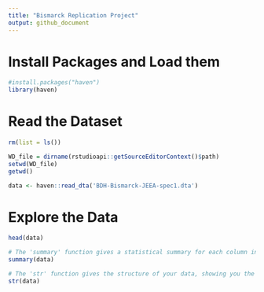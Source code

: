 ```yaml
---
title: "Bismarck Replication Project"
output: github_document
---
```

# Install Packages and Load them
```r
#install.packages("haven")
library(haven)
```


# Read the Dataset
```r
rm(list = ls())

WD_file = dirname(rstudioapi::getSourceEditorContext()$path)
setwd(WD_file)
getwd()
````


```r
data <- haven::read_dta('BDH-Bismarck-JEEA-spec1.dta')
````

# Explore the Data
```r
head(data)
````

```r
# The 'summary' function gives a statistical summary for each column in your data
summary(data)
````

```r
# The 'str' function gives the structure of your data, showing you the type of data in each column and the first few entries in each column
str(data)
```


